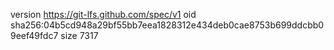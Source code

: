 version https://git-lfs.github.com/spec/v1
oid sha256:04b5cd948a29bf55bb7eea1828312e434deb0cae8753b699ddcbb09eef49fdc7
size 7317

